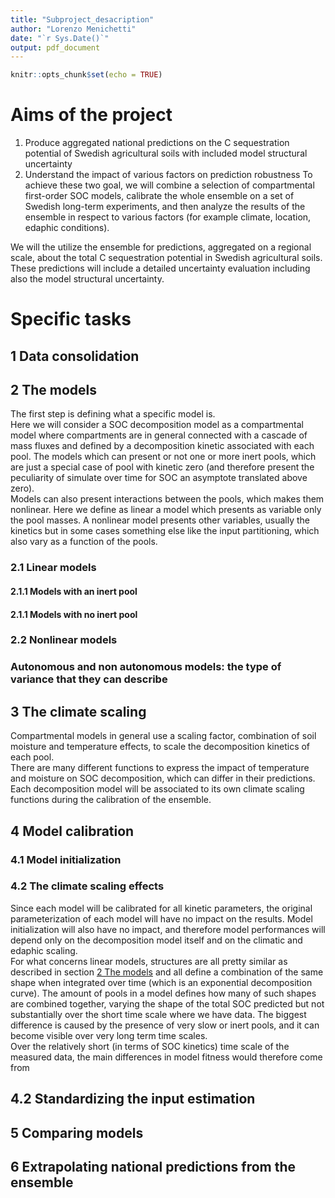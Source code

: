 ```yaml
---
title: "Subproject_desacription"
author: "Lorenzo Menichetti"
date: "`r Sys.Date()`"
output: pdf_document
---
```


```r
knitr::opts_chunk$set(echo = TRUE)
```

# Aims of the project  
1. Produce aggregated national predictions on the C sequestration potential of Swedish agricultural soils with included model structural uncertainty  
2.  Understand the impact of various factors on prediction robustness 
To achieve these two goal, we will combine a selection of compartmental first-order SOC models, calibrate the whole ensemble on a set of Swedish long-term experiments, and then analyze the results of the ensemble in respect to various factors (for example climate, location, edaphic conditions).  
  
We will the utilize the ensemble for predictions, aggregated on a regional scale, about the total C sequestration potential in Swedish agricultural soils. These predictions will include a detailed uncertainty evaluation including also the model structural uncertainty.  


# Specific tasks

## 1 Data consolidation

## 2 The models
The first step is defining what a specific model is.  
Here we will consider a SOC decomposition model as a compartmental model where compartments are in general connected with a cascade of mass fluxes and defined by a decomposition kinetic associated with each pool. The models which can present or not one or more inert pools, which are just a special case of pool with kinetic zero (and therefore present the peculiarity of simulate over time for SOC an asymptote translated above zero).  
Models can also present interactions between the pools, which makes them nonlinear. Here we define as linear a model which presents as variable only the pool masses. A nonlinear model presents other variables, usually the kinetics but in some cases something else like the input partitioning, which also vary as a function of the pools.

### 2.1 Linear models

#### 2.1.1 Models with an inert pool

#### 2.1.1 Models with no inert pool


### 2.2 Nonlinear models

### Autonomous and non autonomous models: the type of variance that they can describe


## 3 The climate scaling 
Compartmental models in general use a scaling factor, combination of soil moisture and temperature effects, to scale the decomposition kinetics of each pool.  
There are many different functions to express the impact of temperature and moisture on SOC decomposition, which can differ in their predictions. 
Each decomposition model will be associated to its own climate scaling functions during the calibration of the ensemble. 


## 4 Model calibration

### 4.1 Model initialization


### 4.2 The climate scaling effects
Since each model will be calibrated for all kinetic parameters, the original parameterization of each model will have no impact on the results. Model initialization will also have no impact, and therefore model performances will depend only on the decomposition model itself and on the climatic and edaphic scaling.  
For what concerns linear models, structures are all pretty similar as described in section [2 The models] and all define a combination of the same shape when integrated over time (which is an exponential decomposition curve). The amount of pools in a model defines how many of such shapes are combined together, varying the shape of the total SOC predicted but not substantially over the short time scale where we have data. The biggest difference is caused by the presence of very slow or inert pools, and it can become visible over very long term time scales.  
Over the relatively short (in terms of SOC kinetics) time scale of the measured data, the main differences in model fitness would therefore come from 


## 4.2 Standardizing the input estimation

## 5 Comparing models

## 6 Extrapolating national predictions from the ensemble

